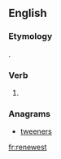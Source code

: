 ==English==

===Etymology===
{{suffix|renew|est|lang=en}}.

===Verb===
{{head|en}}

# {{context|archaic|lang=en}} {{second-person singular of|renew|lang=en}}

===Anagrams===
* [[tweeners#English|tweeners]]

[[fr:renewest]]